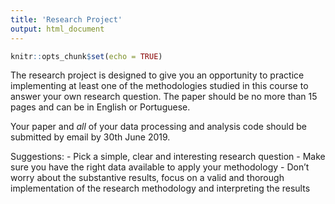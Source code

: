 ```yaml
---
title: 'Research Project'
output: html_document
---
```


```r
knitr::opts_chunk$set(echo = TRUE)
```

The research project is designed to give you an opportunity to practice implementing at least one of the methodologies studied in this course to answer your own research question. The paper should be no more than 15 pages and can be in English or Portuguese.

Your paper and *all* of your data processing and analysis code should be submitted by email by 30th June 2019.

Suggestions:
    - Pick a simple, clear and interesting research question
    - Make sure you have the right data available to apply your methodology
    - Don't worry about the substantive results, focus on a valid and thorough implementation of the research methodology and interpreting the results

